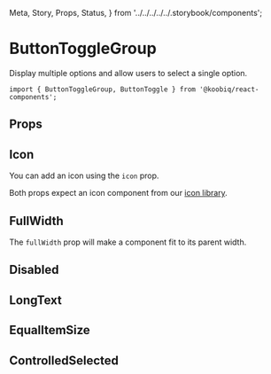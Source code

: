   Meta,
  Story,
  Props,
  Status,
} from '../../../../../.storybook/components';


<Meta of={Stories} />

# ButtonToggleGroup

<Status variant="experimental" />

Display multiple options and allow users to select a single option.

```tsx
import { ButtonToggleGroup, ButtonToggle } from '@koobiq/react-components';
```

<Story of={Stories.Base} />

## Props

<Props />

## Icon

You can add an icon using the `icon` prop.

Both props expect an icon component from our [icon library](?path=/docs/icons--docs).

<Story of={Stories.Icon} />

## FullWidth

The `fullWidth` prop will make a component fit to its parent width.

<Story of={Stories.FullWidth} />

## Disabled

<Story of={Stories.Disabled} />

## LongText

<Story of={Stories.LongText} />

## EqualItemSize

<Story of={Stories.EqualItemSize} />

## ControlledSelected

<Story of={Stories.ControlledSelected} />
